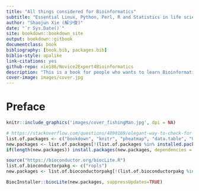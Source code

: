 ```yaml
--- 
title: "All things considered for Bioinformatics"
subtitle: "Essential Linux, Python, Perl, R and Statistics in life science"
author: "Shaojun Xie (解少俊)"
date: "`r Sys.Date()`"
site: bookdown::bookdown_site
output: bookdown::gitbook
documentclass: book
bibliography: [book.bib, packages.bib]
biblio-style: apalike
link-citations: yes
github-repo: xie186/Novice2Expert4Bioinformatics
description: "This is a book for people who wants to learn Bioinformatics from scratch"
cover-image: images/cover.jpg
---
```


# Preface {-}

```r
knitr::include_graphics('images/cover_fishingMan.jpg', dpi = NA)
```



```r

# https://stackoverflow.com/questions/4090169/elegant-way-to-check-for-missing-packages-and-install-them
list.of.packages <- c("bookdown", "knitr", "pheatmap", "data.table", "UpSetR")
new.packages <- list.of.packages[!(list.of.packages %in% installed.packages()[,"Package"])]
if(length(new.packages)) install.packages(new.packages, dependencies = T)

source("https://bioconductor.org/biocLite.R")
list.of.bioconductorpakg <- c("ropls")
new.packages <- list.of.bioconductorpakg[!(list.of.bioconductorpakg %in% installed.packages()[,"Package"])]

BiocInstaller::biocLite(new.packages, suppressUpdates=TRUE)
```

